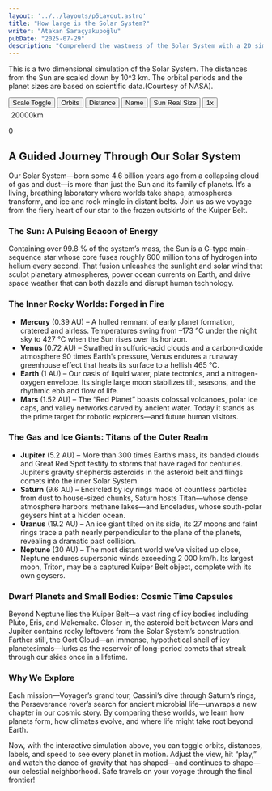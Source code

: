 ```yaml
---
layout: '../../layouts/p5Layout.astro'
title: "How large is the Solar System?"
writer: "Atakan Saraçyakupoğlu"
pubDate: "2025-07-29"
description: "Comprehend the vastness of the Solar System with a 2D simulation."
---
```


<div class="p5-container centered_flex">
<p class="Tool-Explanation">This is a two dimensional simulation of the Solar System. The distances from the Sun are scaled down by 10^3 km. The orbital periods and the planet sizes are based on scientific data.(Courtesy of NASA).</p>
  <div class="upper-div">
    <button onclick="zoomButtonFunction()" class="upper-button">Scale Toggle</button>
    <button onclick="orbitDisplayFunction()" class="upper-button" id="orbitButton">Orbits</button> 
    <button onclick="distanceDisplayFunction()" class="upper-button" id="distanceButton">Distance</button> 
    <button onclick="nameDisplayFunction()" class="upper-button" id="nameButton">Name</button>
    <button onclick="sunScaleFunc()" class="upper-button" id="sunscaleButton">Sun Real Size</button>      
    <button onclick="toggleSpeed()" class="upper-button" id="scale-button">1x</button>
  </div>
  <div class="upper-div">
  <div class="upper-div" style="flex-direction: column;"><p id="zoom-info" class="Tool-Explanation" style="margin: 5px;">20000km</p><span id="scale-line"></span></div>
  <p id="time-info" class="Tool-Explanation">0</p>
</div>
<div id="sketch-container"></div>
</div>

<div class="p5-article">
  <h2>A Guided Journey Through Our Solar System</h2>
  <p>
    Our Solar System—born some 4.6 billion years ago from a collapsing cloud of
    gas and dust—is more than just the Sun and its family of planets. It’s a
    living, breathing laboratory where worlds take shape, atmospheres
    transform, and ice and rock mingle in distant belts. Join us as we voyage
    from the fiery heart of our star to the frozen outskirts of the Kuiper Belt.
  </p>

  <h3>The Sun: A Pulsing Beacon of Energy</h3>
  <p>
    Containing over 99.8 % of the system’s mass, the Sun is a G-type
    main-sequence star whose core fuses roughly 600 million tons of hydrogen
    into helium every second. That fusion unleashes the sunlight and solar wind
    that sculpt planetary atmospheres, power ocean currents on Earth, and drive
    space weather that can both dazzle and disrupt human technology.
  </p>

  <h3>The Inner Rocky Worlds: Forged in Fire</h3>
  <ul>
    <li>
      <strong>Mercury</strong> (0.39 AU) – A hulled remnant of early planet
      formation, cratered and airless. Temperatures swing from –173 °C under the
      night sky to 427 °C when the Sun rises over its horizon.
    </li>
    <li>
      <strong>Venus</strong> (0.72 AU) – Swathed in sulfuric-acid clouds and a
      carbon-dioxide atmosphere 90 times Earth’s pressure, Venus endures a
      runaway greenhouse effect that heats its surface to a hellish 465 °C.
    </li>
    <li>
      <strong>Earth</strong> (1 AU) – Our oasis of liquid water, plate tectonics,
      and a nitrogen-oxygen envelope. Its single large moon stabilizes tilt,
      seasons, and the rhythmic ebb and flow of life.
    </li>
    <li>
      <strong>Mars</strong> (1.52 AU) – The “Red Planet” boasts colossal volcanoes,
      polar ice caps, and valley networks carved by ancient water. Today it
      stands as the prime target for robotic explorers—and future human visitors.
    </li>
  </ul>

  <h3>The Gas and Ice Giants: Titans of the Outer Realm</h3>
  <ul>
    <li>
      <strong>Jupiter</strong> (5.2 AU) – More than 300 times Earth’s mass, its
      banded clouds and Great Red Spot testify to storms that have raged for
      centuries. Jupiter’s gravity shepherds asteroids in the asteroid belt and
      flings comets into the inner Solar System.
    </li>
    <li>
      <strong>Saturn</strong> (9.6 AU) – Encircled by icy rings made of countless
      particles from dust to house-sized chunks, Saturn hosts Titan—whose
      dense atmosphere harbors methane lakes—and Enceladus, whose south-polar
      geysers hint at a hidden ocean.
    </li>
    <li>
      <strong>Uranus</strong> (19.2 AU) – An ice giant tilted on its side, its
      27 moons and faint rings trace a path nearly perpendicular to the plane
      of the planets, revealing a dramatic past collision.
    </li>
    <li>
      <strong>Neptune</strong> (30 AU) – The most distant world we’ve visited
      up close, Neptune endures supersonic winds exceeding 2 000 km/h. Its
      largest moon, Triton, may be a captured Kuiper Belt object, complete with
      its own geysers.
    </li>
  </ul>

  <h3>Dwarf Planets and Small Bodies: Cosmic Time Capsules</h3>
  <p>
    Beyond Neptune lies the Kuiper Belt—a vast ring of icy bodies including
    Pluto, Eris, and Makemake. Closer in, the asteroid belt between Mars and
    Jupiter contains rocky leftovers from the Solar System’s construction.
    Farther still, the Oort Cloud—an immense, hypothetical shell of icy
    planetesimals—lurks as the reservoir of long-period comets that streak
    through our skies once in a lifetime.
  </p>

  <h3>Why We Explore</h3>
  <p>
    Each mission—Voyager’s grand tour, Cassini’s dive through Saturn’s rings,
    the Perseverance rover’s search for ancient microbial life—unwraps a new
    chapter in our cosmic story. By comparing these worlds, we learn how
    planets form, how climates evolve, and where life might take root beyond
    Earth.
  </p>

  <p>
    Now, with the interactive simulation above, you can toggle orbits,
    distances, labels, and speed to see every planet in motion. Adjust the
    view, hit “play,” and watch the dance of gravity that has shaped—and
    continues to shape—our celestial neighborhood. Safe travels on your
    voyage through the final frontier!
  </p>
</div>
<script is:inline src="/p5/p5.min.js"></script>

<script is:inline src="/p5/demo.js"></script>